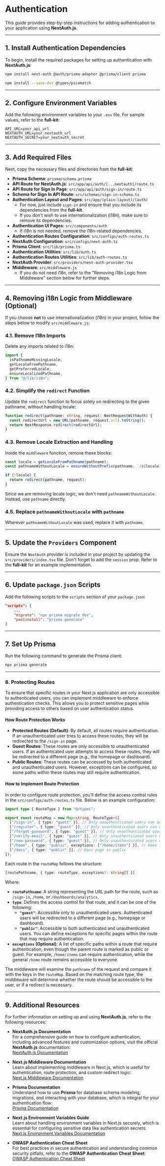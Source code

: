 # Authentication

This guide provides step-by-step instructions for adding authentication to your application using **NextAuth.js**.

---

## 1. Install Authentication Dependencies

To begin, install the required packages for setting up authentication with **NextAuth.js**:

```bash
npm install next-auth @auth/prisma-adapter @prisma/client prisma
```

```bash
npm install --save-dev @types/picomatch
```

---

## 2. Configure Environment Variables

Add the following environment variables to your `.env` file. For sample values, refer to the **full-kit**:

```env
API_URL=your_api_url
NEXTAUTH_URL=your_nextauth_url
NEXTAUTH_SECRET=your_nextauth_secret
```

---

## 3. Add Required Files

Next, copy the necessary files and directories from the **full-kit**:

- **Prisma Schema**: `prisma/schema.prisma`
- **API Route for NextAuth.js**: `src/app/api/auth/[...nextauth]/route.ts`
- **API Route for Sign In Page**: `src/app/api/auth/sign-in/route.ts`
- **Schema for Sign In API Route**: `src/schemas/sign-in-schema.ts`
- **Authentication Layout and Pages**: `src/app/(plain-layout)/(auth)`
  - For now, just include `sign-in` and ensure that you include its dependencies from the **full-kit**.
  - If you don't wish to use internationalization (i18n), make sure to remove its dependencies.
- **Authentication UI Pages**: `src/components/auth`
  - If i18n is not needed, remove the i18n-related dependencies.
- **Authentication Routes Configuration**: `src/configs/auth-routes.ts`
- **NextAuth Configuration**: `src/configs/next-auth.ts`
- **Prisma Client**: `src/lib/prisma.ts`
- **Authentication Utilities**: `src/lib/auth.ts`
- **Authentication Routes Utilities**: `src/lib/auth-routes.ts`
- **NextAuth Provider**: `src/providers/next-auth-provider.tsx`
- **Middleware**: `src/middleware.js`
  - If you do not need i18n, refer to the "Removing i18n Logic from Middleware" section below for further steps.

---

## 4. Removing i18n Logic from Middleware (Optional)

If you choose **not** to use internationalization (i18n) in your project, follow the steps below to modify `src/middleware.js`:

### 4.1. Remove I18n Imports

Delete any imports related to i18n:

```js
import {
  isPathnameMissingLocale,
  getLocaleFromPathname,
  getPreferredLocale,
  ensureLocalizedPathname,
} from "@/lib/i18n";
```

### 4.2. Simplify the `redirect` Function

Update the `redirect` function to focus solely on redirecting to the given pathname, without handling locale:

```ts
function redirect(pathname: string, request: NextRequestWithAuth) {
  const redirectUrl = new URL(pathname, request.url).toString();
  return NextResponse.redirect(redirectUrl);
}
```

### 4.3. Remove Locale Extraction and Handling

Inside the `middleware` function, remove these blocks:

```ts
const locale = getLocaleFromPathname(pathname);
const pathnameWithoutLocale = ensureWithoutPrefix(pathname, `/${locale}`);
```

```ts
if (!locale) {
  return redirect(pathname, request);
}
```

Since we are removing locale logic, we don't need `pathnameWithoutLocale`. Instead, use `pathname` directly.

### 4.5. Replace `pathnameWithoutLocale` with `pathname`

Wherever `pathnameWithoutLocale` was used, replace it with `pathname`.

---

## 5. Update the `Providers` Component

Ensure the `NextAuth` provider is included in your project by updating the `src/providers/index.tsx` file. Don't forget to add the `session` prop. Refer to the **full-kit** for an example implementation.

---

## 6. Update `package.json` Scripts

Add the following scripts to the `scripts` section of your `package.json`:

```json
"scripts": {
    ...
    "migrate": "npx prisma migrate dev",
    "postinstall": "prisma generate"
}
```

---

## 7. Set Up Prisma

Run the following command to generate the Prisma client:

```bash
npx prisma generate
```

---

### 8. Protecting Routes

To ensure that specific routes in your Next.js application are only accessible to authenticated users, you can implement middleware to enforce authentication checks. This allows you to protect sensitive pages while providing access to others based on user authentication status.

#### How Route Protection Works

- **Protected Routes (Default)**: By default, all routes require authentication. If an unauthenticated user tries to access these routes, they will be redirected to the `/sign-in` page.
- **Guest Routes**: These routes are only accessible to unauthenticated users. If an authenticated user attempts to access these routes, they will be redirected to a different page (e.g., the homepage or dashboard).
- **Public Routes**: These routes can be accessed by both authenticated and unauthenticated users. However, exceptions can be configured, so some paths within these routes may still require authentication.

#### How to Implement Route Protection

In order to configure route protection, you’ll define the access control rules in the `src/configs/auth-routes.ts` file. Below is an example configuration:

```ts
import type { RouteType } from "@/types";

export const routeMap = new Map<string, RouteType>([
  ["/sign-in", { type: "guest" }], // Only unauthenticated users can access sign-in
  ["/register", { type: "guest" }], // Only unauthenticated users can access register
  ["/forgot-password", { type: "guest" }], // Only unauthenticated users can access forgot-password
  ["/verify-email", { type: "guest" }], // Only unauthenticated users can access verify-email
  ["/new-password", { type: "guest" }], // Only unauthenticated users can access new-password
  ["/home", { type: "public", exceptions: ["/home/items"] }], // Home is public, but /home/items is protected
  ["/docs", { type: "public" }], // Docs page is public
]);
```

Each route in the `routeMap` follows the structure:

```ts
[routePathname, { type: routeType, exceptions?: string[] }]
```

Where:

- **`routePathname`**: A string representing the URL path for the route, such as `/sign-in`, `/home`, or `/dashboards/analytics`.
- **`type`**: Defines the access control for that route, and it can be one of the following:
  - **`"guest"`**: Accessible only to unauthenticated users. Authenticated users will be redirected to a different page (e.g., homepage or dashboard).
  - **`"public"`**: Accessible to both authenticated and unauthenticated users. You can define exceptions for specific pages within the route that may require authentication.
- **`exceptions` (Optional)**: A list of specific paths within a route that require authentication, even though the parent route is marked as public or guest. For example, `/home/items` can require authentication, while the general `/home` route remains accessible to everyone.

The middleware will examine the `pathname` of the request and compare it with the keys in the `routeMap`. Based on the matching route type, the middleware will determine whether the route should be accessible to the user, or if a redirect is necessary.

---

## 9. Additional Resources

For further information on setting up and using **NextAuth.js**, refer to the following resources:

- **NextAuth.js Documentation**  
  For a comprehensive guide on how to configure authentication, including advanced features and customization options, visit the official **NextAuth.js** documentation:  
  [NextAuth.js Documentation](https://next-auth.js.org/)

- **Next.js Middleware Documentation**  
  Learn about implementing middleware in Next.js, which is useful for authentication, route protection, and custom redirect logic:  
  [Next.js Middleware Documentation](https://nextjs.org/docs/app/building-your-application/routing/middleware)

- **Prisma Documentation**  
  Understand how to use **Prisma** for database schema modeling, migrations, and interacting with your database, which is integral for your authentication flow:  
  [Prisma Documentation](https://www.prisma.io/docs)

- **Next.js Environment Variables Guide**  
  Learn about handling environment variables in Next.js securely, which is essential for configuring sensitive data like authentication secrets:  
  [Next.js Environment Variables Documentation](https://nextjs.org/docs/basic-features/environment-variables)

- **OWASP Authentication Cheat Sheet**  
  For best practices in secure authentication and understanding common security pitfalls, refer to the **OWASP Authentication Cheat Sheet**:  
  [OWASP Authentication Cheat Sheet](https://cheatsheetseries.owasp.org/cheatsheets/Authentication_Cheat_Sheet.html)

